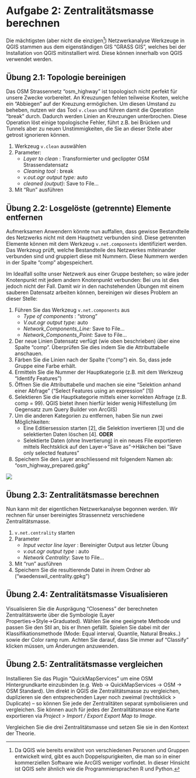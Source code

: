 # Aufgabe 2: Zentralitätsmasse berechnen

Die mächtigsten (aber nicht die einzigen[^plugins]) Netzwerkanalyse Werkzeuge in QGIS stammen aus dem eigenständigen GIS "GRASS GIS", welches bei der Installation von QGIS mitinstalliert wird. Diese können innerhalb von QGIS verwendet werden.

[^plugins]: Da QGIS wie bereits erwähnt von verschiedenen Personen und Gruppen entwickelt wird, gibt es auch Doppelspurigkeiten, die man so in einer kommerziellen Software wie ArcGIS weniger vorfindet. In dieser Hinsicht ist QGIS sehr ähnlich wie die Programmiersprachen R und Python.

## Übung 2.1: Topologie bereinigen

Das OSM Strassennetz "osm_highway" ist topologisch nicht perfekt für unsere Zwecke vorbereitet. An Kreuzungen fehlen teilweise Knoten, welche ein "Abbiegen" auf der Kreuzung ermöglichen. Um diesen Umstand zu beheben, nutzen wir das Tool `v.clean` und führen damit die Operation "break" durch. Dadurch werden Linien an Kreuzungen unterbrochen. Diese Operation löst einige topologische Fehler, führt z.B. bei Brücken und Tunnels aber zu neuen Unstimmigkeiten, die Sie an dieser Stelle aber getrost ignorieren können.

1. Werkzeug `v.clean` auswählen
2. Parameter:
    - _Layer to clean_ : Transformierter und geclippter OSM Strassendatensatz
    - _Cleaning tool_ : break
    - _v.out.ogr output type:_ auto
    - _cleaned (output)_: Save to File...
3. Mit "Run" ausführen

## Übung 2.2: Losgelöste (getrennte) Elemente entfernen

Aufmerksamen Anwendern könnte nun auffallen, dass gewisse Bestandteile des Netzwerks nicht mit dem Hauptnetz verbunden sind. Diese getrennten Elemente können mit dem Werkzeug `v.net.components` identifiziert werden. Das Werkzeug prüft, welche Bestandteile des Netzwerkes miteinander verbunden sind und gruppiert diese mit Nummern. Diese Nummern werden in der Spalte "comp" abgespeichert. 

Im Idealfall sollte unser Netzwerk aus einer Gruppe bestehen; so wäre jeder Knotenpunkt mit jedem andern Knotenpunkt verbunden: Bei uns ist dies jedoch nicht der Fall. Damit wir in den nachstehenden Übungen mit einem sauberen Datensatz arbeiten können, bereinigen wir dieses Problem an dieser Stelle:

1. Führen Sie das Werkzeug `v.net.components` aus
    - _Type of components_ : "strong"
    - _V.out.ogr output type:_ auto
    - _Network_Components_Line:_ Save to File...
    - _Network_Components_Point:_ Save to File...
2. Der neue Linien Datensatz verfügt (wie oben beschrieben) über eine Spalte "comp". Überprüfen Sie dies indem Sie die Attributtabelle anschauen.
4. Färben Sie die Linien nach der Spalte ("comp") ein. So, dass jede Gruppe eine Farbe erhält.
3. Ermitteln Sie die Nummer der Hauptkategorie (z.B. mit dem Werkzeug "Identify Features")
4. Öffnen Sie die Attributtabelle und machen sie eine "Selektion anhand einer Abfrage" ("Select Features
    using an expression" [1])
5. Selektieren Sie die Hauptkategorie mittels einer korrekten Abfrage (z.B. comp = 99). QGIS bietet
    ihnen hierfür leider wenig Hilfestellung (im Gegensatz zum Query Builder von ArcGIS)
6. Um die anderen Kategorien zu entfernen, haben Sie nun zwei Möglichkeiten:
    - Eine Editiersession starten [2], die Selektion invertieren [3] und die selektierten Daten löschen [4]. **ODER**
    - Selektierte Daten (ohne Invertierung) in ein neues File exportieren mittels Rechtsklick auf den Layer→"Save as"→Häkchen bei "Save only selected features"
7. Speichern Sie den Layer anschliessend mit folgendem Namen ab: "osm_highway_prepared.gpkg" 
       
![](figures/ueb1_fig2.jpg){#fig-figure2}

## Übung 2.3: Zentralitätsmasse berechnen {#sec-ex-centrality-calculate}

Nun kann mit der eigentlichen Netzwerkanalyse begonnen werden. Wir rechnen für unser bereinigtes Strassennetz verschiedene Zentralitätsmasse.

1. `v.net.centrality` starten
2. Parameter
    - _Input vector line layer_ : Bereinigter Output aus letzter Übung
    - _v.out.ogr output type_ : auto
    - _Network Centrality_: Save to File...
3. Mit "run" ausführen
4. Speichern Sie die resultierende Datei in ihrem Ordner ab ("waedenswil_centrality.gpkg")

## Übung 2.4: Zentralitätsmasse Visualisieren

Visualisieren Sie die Ausprägung "Closeness" der berechneten Zentralitätswerte über die Symbologie (Layer Properties→Style→Graduated). Wählen Sie eine geeignete Methode und passen Sie den Stil an, bis er Ihnen gefällt. Spielen Sie dabei mit der Klassifikationsmethode (Mode: Equal interval, Quantile, Natural Breaks..) sowie der Color ramp rum. Achten Sie darauf, dass Sie immer auf "Classify" klicken müssen, um Änderungen anzuwenden.

## Übung 2.5: Zentralitätsmasse vergleichen

Installieren Sie das Plugin "QuickMapServices" um eine OSM Hintergrundkarte einzubinden (e.g. Web → QuickMapServices → OSM → OSM Standard). Um direkt in QGIS die Zentralitätsmasse zu vergleichen, duplizieren sie den entsprechenden Layer noch zweimal (rechtsklick > Duplicate) – so können Sie jede der Zentralitäten separat symbolisieren und vergleichen. Sie können auch für jedes der Zentralitätsmasse eine Karte exportieren via *Project > Import / Export Export Map to Image*.

Vergleichen Sie die drei Zentralitätsmasse und setzen Sie sie in den Kontext der Theorie.